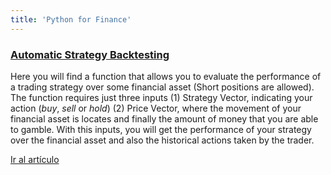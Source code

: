 ---
title: 'Python for Finance'
---








<article>
<h3><a href="../automatic_trading/Trading.html">Automatic Strategy Backtesting </a></h3>
<div class="summary">
<p>
Here you will find a function that allows you to evaluate the performance of a trading strategy over some financial asset (Short positions are allowed). The function requires just three inputs (1) Strategy Vector, indicating your action (_buy_, _sell_ or _hold_) (2) Price Vector, where the movement of your financial asset is locates and finally the amount of money that you are able to gamble. With this inputs, you will get the performance of your strategy over the financial asset and also the historical actions taken by the trader.
</p>
<a class="btn btn-outline-primary btn-sm" href="../automatic_trading/Trading.html">Ir al artículo</a>
</div>
</article>





